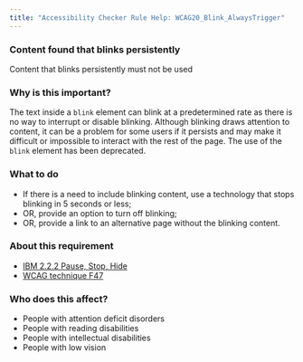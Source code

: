 ```yaml
---
title: "Accessibility Checker Rule Help: WCAG20_Blink_AlwaysTrigger"
---
```


<div className="toolHelp">
<Row>
<Column colLg={16} colMd={8} colSm={4} className="toolHead">

### Content found that blinks persistently

<div id="locLevel"></div>

Content that blinks persistently must not be used

</Column>
</Row>
<Row>
<Column colLg={11} colMd={5} colSm={4} className="toolMain">

### Why is this important?

The text inside a `blink` element can blink at a predetermined rate as there is no way to interrupt or disable blinking. Although blinking draws attention to content, it can be a problem for some users if it persists and may make it difficult or impossible to interact with the rest of the page. The use of the `blink` element has been deprecated.

<div id="locSnippet"></div>

### What to do

* If there is a need to include blinking content, use a technology that stops blinking in 5 seconds or less;
* OR, provide an option to turn off blinking;
* OR, provide a link to an alternative page without the blinking content.

</Column>
<Column colLg={5} colMd={3} colSm={4} className="toolLeft">

### About this requirement

* [IBM 2.2.2 Pause, Stop, Hide](https://www.ibm.com/able/requirements/requirements/#2_2_2)
* [WCAG technique F47](https://www.w3.org/WAI/WCAG21/Techniques/failures/F47)

### Who does this affect?

* People with attention deficit disorders
* People with reading disabilities
* People with intellectual disabilities
* People with low vision

</Column>
</Row>
</div>

